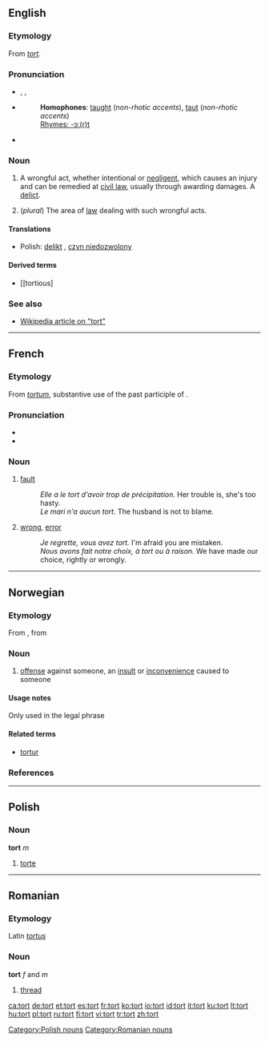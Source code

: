 {{see|-tort}}
==English==

===Etymology===
From {{OF.}} ''[[#French|tort]]''.

===Pronunciation===
* {{enPR|tô(r)t}}, {{IPA|/ˈtɔː(r)t/}}, {{SAMPA|/"tO:(r)t/}}
* {{audio|en-us-tort.ogg|Audio (US)}}
*: '''Homophones''': [[taught]] (''non-rhotic accents''), [[taut]] (''non-rhotic accents'')
*: [[Rhymes:English:-ɔː(r)t|Rhymes: -ɔː(r)t]]
* {{audio|en-uk-tort.ogg|Audio (UK)}}

===Noun===
{{wikipedia}}
{{en-noun}}

# {{law}} A wrongful act, whether intentional or [[negligence|negligent]], which causes an injury and can be remedied at [[civil law]], usually through awarding damages. A [[delict]].
# (''plural'') The area of [[law]] dealing with such wrongful acts.

====Translations====
* Polish: [[delikt]] {{m}}, [[czyn niedozwolony]] {{m}}

====Derived terms====
*[[tortious]

===See also===
* [[w:tort|Wikipedia article on "tort"]]

----

==French==

===Etymology===
From {{L.|fr}} ''[[tortum]]'', substantive use of the past participle of {{term|torqueo|torqueō|twist, turn|lang=la}}.

===Pronunciation===
*{{audio|Fr-tort.ogg|audio}}
*{{IPA|/tɔʀ/}}

===Noun===
{{fr-noun|m}}

# [[fault]]
#: ''Elle a le tort d'avoir trop de précipitation.''  Her trouble is, she's too hasty.
#: ''Le mari n'a aucun tort.''  The husband is not to blame.
# [[wrong]], [[error]]
#: ''Je regrette, vous avez tort.''  I'm afraid you are mistaken.
#: ''Nous avons fait notre choix, à tort ou à raison.''  We have made our choice, rightly or wrongly.

----

==Norwegian==

===Etymology===
From {{F.|no}}, from {{L.|no}} {{term|torquere|lang=la}}

===Noun===
{{no-noun-mu}}

# {{law|lang=no}} [[offense]] against someone, an [[insult]] or [[inconvenience]] caused to someone

====Usage notes====
Only used in the legal phrase {{term|tort og svie}}

====Related terms====
* [[tortur#Norwegian|tortur]]

===References===
{{R:Dokumentasjonsprosjektet}}

----

==Polish==

===Noun===
'''tort''' ''m''

# [[torte]]

[[Category:Polish nouns]]

----

==Romanian==

===Etymology===
Latin ''[[tortus]]''

===Noun===
'''tort''' ''f'' and ''m''

# [[thread]]

[[Category:Romanian nouns]]

[[ca:tort]]
[[de:tort]]
[[et:tort]]
[[es:tort]]
[[fr:tort]]
[[ko:tort]]
[[io:tort]]
[[id:tort]]
[[it:tort]]
[[ku:tort]]
[[lt:tort]]
[[hu:tort]]
[[pl:tort]]
[[ru:tort]]
[[fi:tort]]
[[vi:tort]]
[[tr:tort]]
[[zh:tort]]